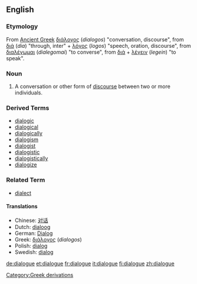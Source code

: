 ==English==

===Etymology===
From [[Ancient Greek]] [[διάλογος]] (''dialogos'') "conversation, discourse",  from [[διά]] (''dia'') "through, inter"  + [[λόγος]] (''logos'') "speech, oration, discourse", from [[διαλέγωμαι]] (''dialegomai'') "to converse", from [[διά]] + [[λέγειν]] (''legein'') "to speak".

===Noun===
{{en-noun}}

# A conversation or other form of [[discourse]] between two or more individuals.

===Derived Terms===
*[[dialogic]]
*[[dialogical]]
*[[dialogically]]
*[[dialogism]]
*[[dialogist]]
*[[dialogistic]]
*[[dialogistically]]
*[[dialogize]]

===Related Term===
*[[dialect]]

====Translations====
{{top}}
*Chinese: [[对话]]
*Dutch: [[dialoog]] {{m}}
*German: [[Dialog]] {{m}}
*Greek: [[διάλογος]] (''dialogos'')
*Polish: [[dialog]] {{m}}
*Swedish: [[dialog]]
{{bottom}}

[[Category:Greek derivations]]

[[de:dialogue]]
[[et:dialogue]]
[[fr:dialogue]]
[[it:dialogue]]
[[fi:dialogue]]
[[zh:dialogue]]